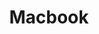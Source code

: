 ---
title: "Macbook"
meta_title: "Macbook craft"
description: "Craft de Macbook"
rank: "b"
draft: false
name: "Macbook"
recipe_img: "https://wiki.pokexgames.com/images/4/41/Macbook.png"
level: 74
craft_time: 172800
result: 1
value_npc: 1
ingredients:
  - name: "Tech Ball"
    quantity: 1
    item_img: "https://wiki.pokexgames.com/images/f/f4/Tech_Ball.png"
    value_npc: 1
  - name: "Glass"
    quantity: 20
    item_img: "https://wiki.pokexgames.com/images/1/15/Glass.png"
    value_npc: 1
  - name: "Electric Box"
    quantity: 20
    item_img: "https://wiki.pokexgames.com/images/6/6c/ElectricBox.png"
    value_npc: 1
  - name: "Electric Tail"
    quantity: 1
    item_img: "https://wiki.pokexgames.com/images/1/15/Electric_Tail.png"
    value_npc: 1
  - name: "Gear"
    quantity: 2
    item_img: "https://wiki.pokexgames.com/images/0/06/Gear.png"
    value_npc: 1
  - name: "Iron Bar"
    quantity: 60
    item_img: "https://wiki.pokexgames.com/images/6/6c/Iron_Bar.png"
    value_npc: 1
---